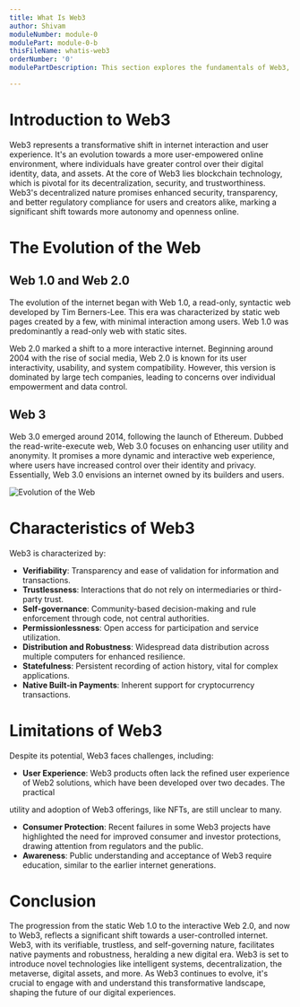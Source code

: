 ```yaml
---
title: What Is Web3
author: Shivam
moduleNumber: module-0
modulePart: module-0-b
thisFileName: whatis-web3
orderNumber: '0'
modulePartDescription: This section explores the fundamentals of Web3, the groundbreaking blockchain technology, and reasons for its growing significance in the Solana ecosystem.

---
```


# Introduction to Web3

Web3 represents a transformative shift in internet interaction and user experience. It's an evolution towards a more user-empowered online environment, where individuals have greater control over their digital identity, data, and assets. At the core of Web3 lies blockchain technology, which is pivotal for its decentralization, security, and trustworthiness. Web3's decentralized nature promises enhanced security, transparency, and better regulatory compliance for users and creators alike, marking a significant shift towards more autonomy and openness online.

# The Evolution of the Web

## Web 1.0 and Web 2.0

The evolution of the internet began with Web 1.0, a read-only, syntactic web developed by Tim Berners-Lee. This era was characterized by static web pages created by a few, with minimal interaction among users. Web 1.0 was predominantly a read-only web with static sites.

Web 2.0 marked a shift to a more interactive internet. Beginning around 2004 with the rise of social media, Web 2.0 is known for its user interactivity, usability, and system compatibility. However, this version is dominated by large tech companies, leading to concerns over individual empowerment and data control.

## Web 3

Web 3.0 emerged around 2014, following the launch of Ethereum. Dubbed the read-write-execute web, Web 3.0 focuses on enhancing user utility and anonymity. It promises a more dynamic and interactive web experience, where users have increased control over their identity and privacy. Essentially, Web 3.0 envisions an internet owned by its builders and users.

![Evolution of the Web](/moduleimages/www_up.png)

# Characteristics of Web3

Web3 is characterized by:

- **Verifiability**: Transparency and ease of validation for information and transactions.
- **Trustlessness**: Interactions that do not rely on intermediaries or third-party trust.
- **Self-governance**: Community-based decision-making and rule enforcement through code, not central authorities.
- **Permissionlessness**: Open access for participation and service utilization.
- **Distribution and Robustness**: Widespread data distribution across multiple computers for enhanced resilience.
- **Statefulness**: Persistent recording of action history, vital for complex applications.
- **Native Built-in Payments**: Inherent support for cryptocurrency transactions.

# Limitations of Web3

Despite its potential, Web3 faces challenges, including:

- **User Experience**: Web3 products often lack the refined user experience of Web2 solutions, which have been developed over two decades. The practical

utility and adoption of Web3 offerings, like NFTs, are still unclear to many.
- **Consumer Protection**: Recent failures in some Web3 projects have highlighted the need for improved consumer and investor protections, drawing attention from regulators and the public.
- **Awareness**: Public understanding and acceptance of Web3 require education, similar to the earlier internet generations.

# Conclusion

The progression from the static Web 1.0 to the interactive Web 2.0, and now to Web3, reflects a significant shift towards a user-controlled internet. Web3, with its verifiable, trustless, and self-governing nature, facilitates native payments and robustness, heralding a new digital era. Web3 is set to introduce novel technologies like intelligent systems, decentralization, the metaverse, digital assets, and more. As Web3 continues to evolve, it's crucial to engage with and understand this transformative landscape, shaping the future of our digital experiences.